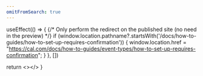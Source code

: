 ```yaml
---
omitFromSearch: true
---
```



  useEffect(() => {
    {/* Only perform the redirect on the published site (no need in the preview) */}
    if (window.location.pathname?.startsWith('/docs/how-to-guides/how-to-set-up-requires-confirmation')) {
      window.location.href = "https://cal.com/docs/how-to-guides/event-types/how-to-set-up-requires-confirmation";
    }
  }, [])
  
  return <></>
}

<Redirect />
